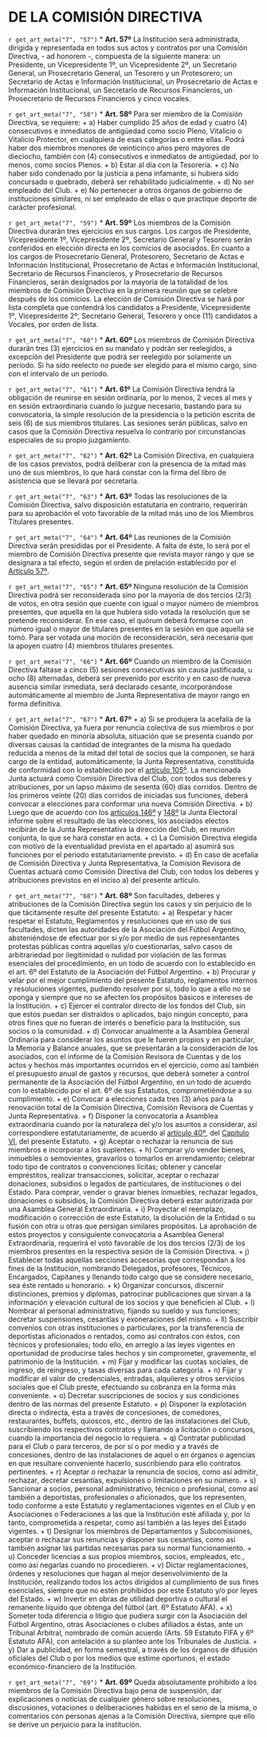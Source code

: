 # DE LA COMISIÓN DIRECTIVA {#cap7}

`r get_art_meta("7", "57")`
* **Art. 57º**
La Institución será administrada, dirigida y representada en todos sus actos y contratos por una Comisión Directiva, - ad honorem -, compuesta de la siguiente manera: un Presidente, un Vicepresidente 1º, un Vicepresidente 2º, un Secretario General, un Prosecretario General, un Tesorero y un Protesorero; un Secretario de Actas e Información Institucional, un Prosecretario de Actas e Información Institucional, un Secretario de Recursos Financieros, un Prosecretario de Recursos Financieros y cinco vocales.

`r get_art_meta("7", "58")`
* **Art. 58º**
Para ser miembro de la Comisión Directiva, se requiere:
    + a) Haber cumplido 25 años de edad y cuatro (4) consecutivos e inmediatos de antigüedad como socio Pleno, Vitalicio o Vitalicio Protector, en cualquiera de esas categorías o entre ellas. Podrá haber dos miembros menores de veinticinco años pero mayores de dieciocho, también con (4) consecutivos e inmediatos de antigüedad, por lo menos, como socios Plenos.
    + b) Estar al día con la Tesorería.
    + c) No haber sido condenado por la justicia a pena infamante, si hubiera sido concursado o quebrado, deberá ser rehabilitado judicialmente.
    + d) No ser empleado del Club.
    + e) No pertenecer a otros órganos de gobierno de instituciones similares, ni ser empleado de ellas o que practique deporte de carácter profesional.

`r get_art_meta("7", "59")`
* **Art. 59º**
Los miembros de la Comisión Directiva durarán tres ejercicios en sus cargos. Los cargos de Presidente, Vicepresidente 1º, Vicepresidente 2º, Secretario General y Tesorero serán conferidos en elección directa en los comicios de asociados. En cuanto a los cargos de Prosecretario General, Protesorero, Secretario de Actas e Información Institucional, Prosecretario de Actas e Información Institucional, Secretario de Recursos Financieros, y Prosecretario de Recursos Financieros, serán designados por la mayoría de la totalidad de los miembros de Comisión Directiva en la primera reunión que se celebre después de los comicios. La elección de Comisión Directiva se hará por lista completa que contendrá los candidatos a Presidente, Vicepresidente 1º, Vicepresidente 2º, Secretario General, Tesorero y once (11) candidatos a Vocales, por orden de lista.

`r get_art_meta("7", "60")`
* **Art. 60º**
Los miembros de Comisión Directiva durarán tres (3) ejercicios en su mandato y podrán ser reelegidos, a excepción del Presidente que podrá ser reelegido por solamente un período. Si ha sido reelecto no puede ser elegido para el mismo cargo, sino con el intervalo de un período.

`r get_art_meta("7", "61")`
* **Art. 61º**
La Comisión Directiva tendrá la obligación de reunirse en sesión ordinaria, por lo menos, 2 veces al mes y en sesión extraordinaria cuando lo juzgue necesario, bastando para su convocatoria, la simple resolución de la presidencia o la petición escrita de seis (6) de sus miembros titulares. Las sesiones serán públicas, salvo en casos que la Comisión Directiva resuelva lo contrario por circunstancias especiales de su propio juzgamiento.

`r get_art_meta("7", "62")`
* **Art. 62º**
La Comisión Directiva, en cualquiera de los casos previstos, podrá deliberar con la presencia de la mitad más uno de sus miembros, lo que hará constar con la firma del libro de asistencia que se llevará por secretaría.

`r get_art_meta("7", "63")`
* **Art. 63º**
Todas las resoluciones de la Comisión Directiva, salvo disposición estatutaria en contrario, requerirán para su aprobación el voto favorable de la mitad más uno de los Miembros Titulares presentes.

`r get_art_meta("7", "64")`
* **Art. 64º**
Las reuniones de la Comisión Directiva serán presididas por el Presidente. A falta de éste, lo será por el miembro de Comisión Directiva presente que revista mayor rango y que se designara a tal efecto, según el orden de prelación establecido por el [Artículo 57º](#art57).

`r get_art_meta("7", "65")`
* **Art. 65º**
Ninguna resolución de la Comisión Directiva podrá ser reconsiderada sino por la mayoría de dos tercios (2/3) de votos, en otra sesión que cuente con igual o mayor número de miembros presentes, que aquella en la que hubiera sido votada la resolución que se pretende reconsiderar. En ese caso, el quórum deberá formarse con un número igual o mayor de titulares presentes en la sesión en que aquella se tomó. Para ser votada una moción de reconsideración, será necesaria que la apoyen cuatro (4) miembros titulares presentes.

`r get_art_meta("7", "66")`
* **Art. 66º**
Cuando un miembro de la Comisión Directiva faltase a cinco (5) sesiones consecutivas sin causa justificada, u ocho (8) alternadas, deberá ser prevenido por escrito y en caso de nueva ausencia similar inmediata, será declarado cesante, incorporándose automáticamente al miembro de Junta Representativa de mayor rango en forma definitiva.

`r get_art_meta("7", "67")`
* **Art. 67º**
    + a) Si se produjera la acefalía de la Comisión Directiva, ya fuera por renuncia colectiva de sus miembros o por haber quedado en minoría absoluta, situación que se presenta cuando por diversas causas la cantidad de integrantes de la misma ha quedado reducida a menos de la mitad del total de socios que la componen, se hará cargo de la entidad, automáticamente, la Junta Representativa, constituida de conformidad con lo establecido por el [artículo 105º](#art105). La mencionada Junta actuará como Comisión Directiva del Club, con todos sus deberes y atribuciones, por un lapso máximo de sesenta (60) días corridos. Dentro de los primeros veinte (20) días corridos de iniciadas sus funciones, deberá convocar a elecciones para conformar una nueva Comisión Directiva.
    + b) Luego que de acuerdo con los [artículos 146º](#art146) y [148º](#art148) la Junta Electoral informe sobre el resultado de las elecciones, los asociados electos recibirán de la Junta Representativa la dirección del Club, en reunión conjunta, lo que se hará constar en acta.
    + c) La Comisión Directiva elegida con motivo de la eventualidad prevista en el apartado a) asumirá sus funciones por el periodo estatutariamente previsto.
    + d) En caso de acefalía de Comisión Directiva y Junta Representativa, la Comisión Revisora de Cuentas actuará como Comisión Directiva del Club, con todos los deberes y atribuciones previstos en el inciso a) del presente artículo.

`r get_art_meta("7", "68")`
* **Art. 68º**
Son facultades, deberes y atribuciones de la Comisión Directiva según los casos y sin perjuicio de lo que tácitamente resulte del presente Estatuto:
    + a) Respetar y hacer respetar el Estatuto, Reglamentos y resoluciones que en uso de sus facultades, dicten las autoridades de la Asociación del Fútbol Argentino, absteniéndose de efectuar por si y/o por medio de sus representantes protestas públicas contra aquellas y/o cuestionarlas, salvo casos de arbitrariedad por ilegitimidad o nulidad por violación de las formas esenciales del procedimiento, en un todo de acuerdo con lo establecido en el art. 6º del Estatuto de la Asociación del Fútbol Argentino.
    + b) Procurar y velar por el mejor cumplimiento del presente Estatuto, reglamentos internos y resoluciones vigentes, pudiendo resolver por si, todo lo que a ello no se oponga y siempre que no se afecten los propósitos básicos e intereses de la Institución.
    + c) Ejercer el contralor directo de los fondos del Club, sin que estos puedan ser distraídos o aplicados, bajo ningún concepto, para otros fines que no fueran de interés o beneficio para la Institución, sus socios o la comunidad.
    + d) Convocar anualmente a la Asamblea General Ordinaria para considerar los asuntos que le fueren propios y en particular, la Memoria y Balance anuales, que se presentarán a la consideración de los asociados, con el informe de la Comisión Revisora de Cuentas y de los actos y hechos más importantes ocurridos en el ejercicio, como así también el presupuesto anual de gastos y recursos, que deberá someter a control permanente de la Asociación del Fútbol Argentino, en un todo de acuerdo con lo establecido por el art. 6º de sus Estatutos, comprometiéndose a su cumplimiento.
    + e) Convocar a elecciones cada tres (3) años para la renovación total de la Comisión Directiva, Comisión Revisora de Cuentas y Junta Representativa.
    + f) Disponer la convocatoria a Asamblea extraordinaria cuando por la naturaleza del y/o los asuntos a considerar, así correspondiere estatutariamente, de acuerdo al [artículo 40º](#art40), del [Capítulo VI](#cap6), del presente Estatuto.
    + g) Aceptar o rechazar la renuncia de sus miembros e incorporar a los suplentes.
    + h) Comprar y/o vender bienes, inmuebles o semovientes, gravarlos o tomarlos en arrendamiento; celebrar todo tipo de contratos o convenciones lícitas; obtener y cancelar empréstitos, realizar transacciones, solicitar, aceptar o rechazar donaciones, subsidios o legados de particulares, de instituciones o del Estado. Para comprar, vender o gravar bienes inmuebles, rechazar legados, donaciones o subsidios, la Comisión Directiva deberá estar autorizada por una Asamblea General Extraordinaria.
    + i) Proyectar el reemplazo, modificación o corrección de este Estatuto, la disolución de la Entidad o su fusión con otra u otras que persigan similares propósitos. La aprobación de estos proyectos y consiguiente convocatoria a Asamblea General Extraordinaria, requerirá el voto favorable de los dos tercios (2/3) de los miembros presentes en la respectiva sesión de la Comisión Directiva.
    + j) Establecer todas aquellas secciones accesorias que correspondan a los fines de la Institución, nombrando Delegados, profesores, Técnicos, Encargados, Capitanes y llenando todo cargo que se considere necesario, sea éste rentado u honorario.
    + k) Organizar concursos, discernir distinciones, premios y diplomas, patrocinar publicaciones que sirvan a la información y elevación cultural de los socios y que beneficien al Club.
    + l) Nombrar al personal administrativo, fijando su sueldo y sus funciones; decretar suspensiones, cesantías y exoneraciones del mismo.
    + ll) Suscribir convenios con otras instituciones o particulares, por la transferencia de deportistas aficionados o rentados, como así contratos con éstos, con técnicos y profesionales; todo ello, en arreglo a las leyes vigentes en oportunidad de producirse tales hechos y sin comprometer, gravemente, el patrimonio de la Institución.
    + m) Fijar y modificar las cuotas sociales, de ingreso, de reingreso, y tasas diversas para cada categoría.
    + n) Fijar y modificar el valor de credenciales, entradas, alquileres y otros servicios sociales que el Club preste, efectuando su cobranza en la forma más conveniente.
    + o) Decretar suscripciones de socios y sus condiciones dentro de las normas del presente Estatuto.
    + p) Disponer la explotación directa o indirecta, ésta a través de concesiones, de comedores, restaurantes, buffets, quioscos, etc., dentro de las instalaciones del Club, suscribiendo los respectivos contratos y llamando a licitación o concursos, cuando la importancia del negocio lo requiera.
    + q) Contratar publicidad para el Club o para terceros, de por sí o por medio y a través de concesiones, dentro de las instalaciones de aquel o en órganos o agencias en que resultare conveniente hacerlo, suscribiendo para ello contratos pertinentes.
    + r) Aceptar o rechazar la renuncia de socios, como así admitir, rechazar, decretar cesantías, expulsiones o limitaciones en su número.
    + s) Sancionar a socios, personal administrativo, técnico o profesional, como así también a deportistas, profesionales o aficionados, que los representen, todo conforme a este Estatuto y reglamentaciones vigentes en el Club y en Asociaciones o Federaciones a las que la Institución esté afiliada y, por lo tanto, comprometida a respetar, como así también a las leyes del Estado vigentes.
    + t) Designar los miembros de Departamentos y Subcomisiones, aceptar o rechazar sus renuncias y disponer sus cesantías, como así también asignar las partidas necesarias para su normal funcionamiento.
    + u) Conceder licencias a sus propios miembros, socios, empleados, etc., como así negarlas cuando no procedieren.
    + v) Dictar reglamentaciones, órdenes y resoluciones que hagan al mejor desenvolvimiento de la Institución, realizando todos los actos dirigidos al cumplimiento de sus fines esenciales, siempre que no estén prohibidos por este Estatuto y/o por leyes del Estado.
    + w) Invertir en obras de utilidad deportiva o cultural el remanente líquido que obtenga del fútbol (art. 6º Estatuto AFA).
    + x) Someter toda diferencia o litigio que pudiera surgir con la Asociación del Fútbol Argentino, otras Asociaciones o clubes afiliados a éstas, ante un Tribunal Arbitral, nombrado de común acuerdo (Arts. 59 Estatuto FIFA y 6º Estatuto AFA), con antelación a su planteo ante los Tribunales de Justicia.
    + y) Dar a publicidad, en forma semestral, a través de los órganos de difusión oficiales del Club o por los medios que estime oportunos, el estado económico-financiero de la Institución.

`r get_art_meta("7", "69")`
* **Art. 69º**
Queda absolutamente prohibido a los miembros de la Comisión Directiva bajo pena de suspensión, dar explicaciones o noticias de cualquier género sobre resoluciones, discusiones, votaciones o deliberaciones habidas en el seno de la misma, o comentarios con personas ajenas a la Comisión Directiva, siempre que ello se derive un perjuicio para la institución.
